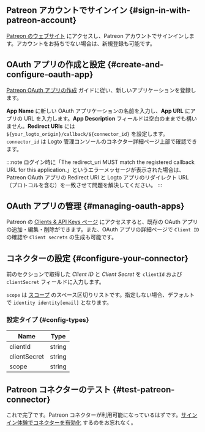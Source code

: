 ## Patreon アカウントでサインイン \{#sign-in-with-patreon-account}

[Patreon のウェブサイト](https://www.patreon.com/) にアクセスし、Patreon アカウントでサインインします。アカウントをお持ちでない場合は、新規登録も可能です。

## OAuth アプリの作成と設定 \{#create-and-configure-oauth-app}

[Patreon OAuth アプリの作成](https://www.patreon.com/portal/registration/register-clients) ガイドに従い、新しいアプリケーションを登録します。

**App Name** に新しい OAuth アプリケーションの名前を入力し、**App URL** にアプリの URL を入力します。**App Description** フィールドは空白のままでも構いません。**Redirect URIs** には `${your_logto_origin}/callback/${connector_id}` を設定します。`connector_id` は Logto 管理コンソールのコネクター詳細ページ上部で確認できます。

:::note
ログイン時に「The redirect_uri MUST match the registered callback URL for this application.」というエラーメッセージが表示された場合は、Patreon OAuth アプリの Redirect URI と Logto アプリのリダイレクト URL（プロトコルを含む）を一致させて問題を解決してください。
:::

## OAuth アプリの管理 \{#managing-oauth-apps}

Patreon の [Clients & API Keys ページ](https://www.patreon.com/portal/registration/register-clients) にアクセスすると、既存の OAuth アプリの追加・編集・削除ができます。また、OAuth アプリの詳細ページで `Client ID` の確認や `Client secrets` の生成も可能です。

## コネクターの設定 \{#configure-your-connector}

前のセクションで取得した _Client ID_ と _Client Secret_ を `clientId` および `clientSecret` フィールドに入力します。

`scope` は [スコープ](https://docs.patreon.com/#scopes) のスペース区切りリストです。指定しない場合、デフォルトで `identity identity[email]` となります。

### 設定タイプ \{#config-types}

| Name         | Type   |
| ------------ | ------ |
| clientId     | string |
| clientSecret | string |
| scope        | string |

## Patreon コネクターのテスト \{#test-patreon-connector}

これで完了です。Patreon コネクターが利用可能になっているはずです。[サインイン体験でコネクターを有効化](https://docs.logto.io/docs/recipes/configure-connectors/social-connector/enable-social-sign-in/) するのをお忘れなく。

